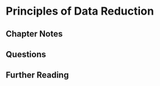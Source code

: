 # Principles of Data Reduction {#data_reduction}

## Chapter Notes


## Questions




## Further Reading {-}
